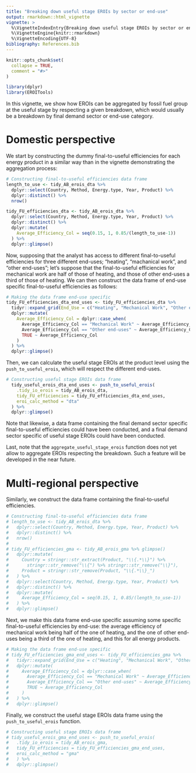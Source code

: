 ```yaml
---
title: "Breaking down useful stage EROIs by sector or end-use"
output: rmarkdown::html_vignette
vignette: >
  %\VignetteIndexEntry{Breaking down useful stage EROIs by sector or end-use}
  %\VignetteEngine{knitr::rmarkdown}
  %\VignetteEncoding{UTF-8}
bibliography: References.bib
---
```


```r
knitr::opts_chunk$set(
  collapse = TRUE,
  comment = "#>"
)
```

```r
library(dplyr)
library(EROITools)
```


In this vignette, we show how EROIs can be aggregated by fossil fuel group at the useful stage by respecting a given breakdown, which would usually be a breakdown by final demand sector or end-use category.


# Domestic perspective

We start by constructing the dummy final-to-useful efficiencies for each energy product in a similar way than in the vignette demonstrating the aggregation process:

```r
# Constructing final-to-useful efficiencies data frame
length_to_use <- tidy_AB_erois_dta %>%
  dplyr::select(Country, Method, Energy.type, Year, Product) %>%
  dplyr::distinct() %>%
  nrow()

tidy_FU_efficiencies_dta <- tidy_AB_erois_dta %>%
  dplyr::select(Country, Method, Energy.type, Year, Product) %>%
  dplyr::distinct() %>%
  dplyr::mutate(
    Average_Efficiency_Col = seq(0.15, 1, 0.85/(length_to_use-1))
  ) %>% 
  dplyr::glimpse()
```

Now, supposing that the analyst has access to different final-to-useful efficiencies for three different end-uses; "heating", "machanical work", and "other end-uses"; let's suppose that the final-to-useful efficiencies for mechanical work are half of those of heating, and those of other end-uses a third of those of heating. We can then construct the data frame of end-use specific final-to-useful efficiencies as follows:

```r
# Making the data frame end-use specific
tidy_FU_efficiencies_dta_end_uses <- tidy_FU_efficiencies_dta %>% 
  tidyr::expand_grid(End_Use = c("Heating", "Mechanical Work", "Other end-uses")) %>% 
  dplyr::mutate(
    Average_Efficiency_Col = dplyr::case_when(
      Average_Efficiency_Col == "Mechanical Work" ~ Average_Efficiency_Col / 2,
      Average_Efficiency_Col == "Other end-uses" ~ Average_Efficiency_Col / 3,
      TRUE ~ Average_Efficiency_Col
    )
  ) %>% 
  dplyr::glimpse()
```

Then, we can calculate the useful stage EROIs at the product level using the `push_to_useful_erois`, which will respect the different end-uses.

```r
# Constructing useful stage EROIs data frame
  tidy_useful_erois_dta_end_uses <- push_to_useful_erois(
    .tidy_io_erois = tidy_AB_erois_dta,
    tidy_FU_efficiencies = tidy_FU_efficiencies_dta_end_uses,
    eroi_calc_method = "dta"
  ) %>% 
  dplyr::glimpse()
```

Note that likewise, a data frame containing the final demand sector specific final-to-useful efficiencies could have been conducted, and a final demand sector specific of useful stage EROIs could have been conducted.

Last, note that the `aggregate_useful_stage_erois` function does not yet allow to aggregate EROIs respecting the breakdown. Such a feature will be developed in the near future.


<!--
Finally, we can aggregate useful stage EROIs in a similar way than when no breakdown is provided, using the `aggregate_useful_stage_erois` function. The function also uses the final use shares of each product within each fossil fuel group, as for the `aggregate_final_stage_erois` function.
!-->



# Multi-regional perspective

Similarly, we construct the data frame containing the final-to-useful efficiencies.

```r
# Constructing final-to-useful efficiencies data frame
# length_to_use <- tidy_AB_erois_dta %>%
#   dplyr::select(Country, Method, Energy.type, Year, Product) %>%
#   dplyr::distinct() %>%
#   nrow()
# 
# tidy_FU_efficiencies_gma <- tidy_AB_erois_gma %>% glimpse()
#   dplyr::mutate(
#     Country = stringr::str_extract(Product, "\\{.*\\}") %>%
#       stringr::str_remove("\\{") %>% stringr::str_remove("\\}"),
#     Product = stringr::str_remove(Product, "\\{.*\\}_")
#   ) %>%
#   dplyr::select(Country, Method, Energy.type, Year, Product) %>%
#   dplyr::distinct() %>%
#   dplyr::mutate(
#     Average_Efficiency_Col = seq(0.15, 1, 0.85/(length_to_use-1))
#   ) %>%
#   dplyr::glimpse()
```


Next, we make this data frame end-use specific assuming some specific final-to-useful efficiencies by end-use: the average efficiency of mechanical work being half of the one of heating, and the one of other end-uses being a third of the one of heating, and this for all energy products.

```r
# Making the data frame end-use specific
# tidy_FU_efficiencies_gma_end_uses <- tidy_FU_efficiencies_gma %>% 
#   tidyr::expand_grid(End_Use = c("Heating", "Mechanical Work", "Other end-uses")) %>% 
#   dplyr::mutate(
#     Average_Efficiency_Col = dplyr::case_when(
#       Average_Efficiency_Col == "Mechanical Work" ~ Average_Efficiency_Col / 2,
#       Average_Efficiency_Col == "Other end-uses" ~ Average_Efficiency_Col / 3,
#       TRUE ~ Average_Efficiency_Col
#     )
#   ) %>% 
#   dplyr::glimpse()
```

Finally, we construct the useful stage EROIs data frame using the `push_to_useful_erois` function.

```r
# Constructing useful stage EROIs data frame
# tidy_useful_erois_gma_end_uses <- push_to_useful_erois(
#   .tidy_io_erois = tidy_AB_erois_gma,
#   tidy_FU_efficiencies = tidy_FU_efficiencies_gma_end_uses,
#   eroi_calc_method = "gma"
#   ) %>% 
#   dplyr::glimpse()
```
